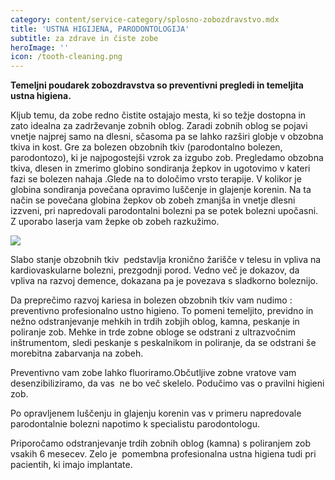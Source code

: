 ```yaml
---
category: content/service-category/splosno-zobozdravstvo.mdx
title: 'USTNA HIGIJENA, PARODONTOLOGIJA'
subtitle: za zdrave in čiste zobe
heroImage: ''
icon: /tooth-cleaning.png
---
```


**Temeljni poudarek zobozdravstva so preventivni pregledi in temeljita ustna higiena.**


Kljub temu, da zobe redno čistite ostajajo mesta, ki so težje dostopna in zato idealna za zadrževanje zobnih oblog. Zaradi zobnih oblog se pojavi vnetje najprej samo na dlesni, sčasoma pa se lahko razširi globje v obzobna tkiva in kost. Gre za bolezen obzobnih tkiv (parodontalno bolezen, parodontozo), ki je najpogostejši vzrok za izgubo zob.
Pregledamo obzobna tkiva, dlesen in zmerimo globino sondiranja žepkov in ugotovimo v kateri fazi se bolezen nahaja .Glede na to določimo vrsto terapije. V kolikor je globina sondiranja povečana opravimo luščenje in glajenje korenin. Na ta način se povečana globina žepkov ob zobeh zmanjša in vnetje dlesni izzveni, pri napredovali parodontalni bolezni pa se potek bolezni upočasni. Z uporabo laserja vam žepke ob zobeh razkužimo.

![](/periolowres.png)

Slabo stanje obzobnih tkiv  pedstavlja kronično žarišče v telesu in vpliva na kardiovaskularne bolezni, prezgodnji porod. Vedno več je dokazov, da vpliva na razvoj demence, dokazana pa je povezava s sladkorno boleznijo.

Da preprečimo razvoj kariesa in bolezen obzobnih tkiv vam nudimo :
preventivno profesionalno ustno higieno. To pomeni temeljito, previdno in nežno odstranjevanje mehkih in trdih zobjih oblog, kamna, peskanje in poliranje zob.
Mehke in trde zobne obloge se odstrani z ultrazvočnim inštrumentom, sledi peskanje s peskalnikom in poliranje, da se odstrani še morebitna zabarvanja na zobeh.

Preventivno vam zobe lahko fluoriramo.Občutljive zobne vratove vam desenzibiliziramo, da vas  ne bo več skelelo.
Podučimo vas o pravilni higieni zob.

Po opravljenem luščenju in glajenju korenin vas v primeru napredovale parodontalnie bolezni napotimo k specialistu parodontologu.

Priporočamo odstranjevanje trdih zobnih oblog (kamna) s poliranjem zob vsakih 6 mesecev. Zelo je  pomembna profesionalna ustna higiena tudi pri pacientih, ki imajo implantate.
